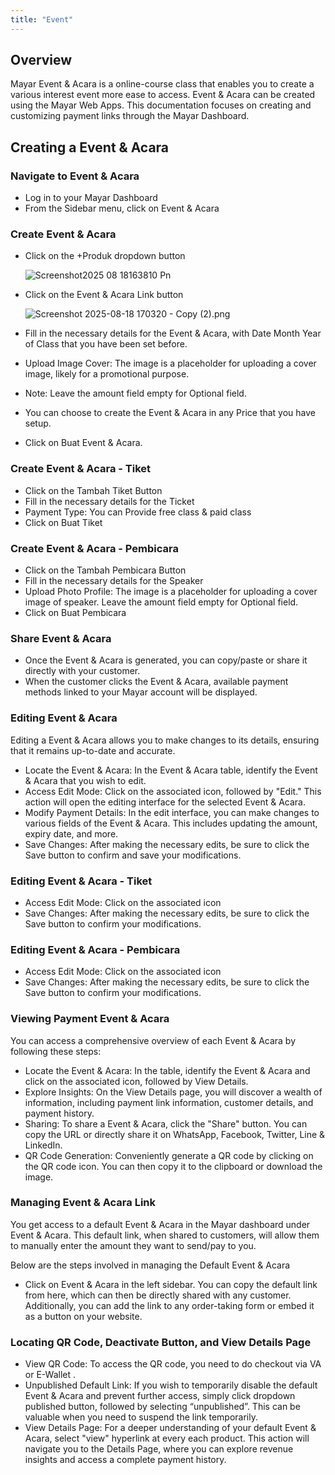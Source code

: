 ```yaml
---
title: "Event"
---
```


## Overview

Mayar Event & Acara is a online-course class that enables you to create a various interest event more ease to access. Event & Acara can be created using the Mayar Web Apps. This documentation focuses on creating and customizing payment links through the Mayar Dashboard.

## Creating a Event & Acara

### Navigate to Event & Acara

- Log in to your Mayar Dashboard
- From the Sidebar menu, click on Event & Acara

### Create Event & Acara

- Click on the \+Produk dropdown button

  ![Screenshot2025 08 18163810 Pn](/images/Screenshot2025-08-18163810.png)
- Click on the Event & Acara Link button

  ![Screenshot 2025-08-18 170320 - Copy (2).png](/images/Screenshot2025-08-18170320-Copy\(2\).png)
- Fill in the necessary details for the Event & Acara, with Date Month Year of Class that you have been set before.
- Upload Image Cover: The image is a placeholder for uploading a cover image, likely for a promotional purpose.
- Note: Leave the amount field empty for Optional field.
- You can choose to create the Event & Acara in any Price that you have setup.
- Click on Buat Event & Acara.

### Create Event & Acara - Tiket

- Click on the Tambah Tiket Button
- Fill in the necessary details for the Ticket
- Payment Type: You can Provide free class & paid class
- Click on Buat Tiket

### Create Event & Acara - Pembicara

- Click on the Tambah Pembicara Button
- Fill in the necessary details for the Speaker
- Upload Photo Profile: The image is a placeholder for uploading a cover image of speaker. Leave the amount field empty for Optional field.
- Click on Buat Pembicara

### Share Event & Acara

- Once the Event & Acara is generated, you can copy/paste or share it directly with your customer.
- When the customer clicks the Event & Acara, available payment methods linked to your Mayar account will be displayed.

### Editing Event & Acara

Editing a Event & Acara allows you to make changes to its details, ensuring that it remains up-to-date and accurate.

- Locate the Event & Acara: In the Event & Acara table, identify the Event & Acara that you wish to edit.
- Access Edit Mode: Click on the associated icon, followed by "Edit." This action will open the editing interface for the selected Event & Acara.
- Modify Payment Details: In the edit interface, you can make changes to various fields of the Event & Acara. This includes updating the amount, expiry date, and more.
- Save Changes: After making the necessary edits, be sure to click the Save button to confirm and save your modifications.

### Editing Event & Acara - Tiket

- Access Edit Mode: Click on the associated icon
- Save Changes: After making the necessary edits, be sure to click the Save button to confirm your modifications.

### Editing Event & Acara - Pembicara

- Access Edit Mode: Click on the associated icon
- Save Changes: After making the necessary edits, be sure to click the Save button to confirm your modifications.

### Viewing Payment Event & Acara

You can access a comprehensive overview of each Event & Acara by following these steps:

- Locate the Event & Acara: In the table, identify the Event & Acara and click on the associated icon, followed by View Details.
- Explore Insights: On the View Details page, you will discover a wealth of information, including payment link information, customer details, and payment history.
- Sharing: To share a Event & Acara, click the "Share" button. You can copy the URL or directly share it on WhatsApp, Facebook, Twitter, Line & LinkedIn.
- QR Code Generation: Conveniently generate a QR code by clicking on the QR code icon. You can then copy it to the clipboard or download the image.

### Managing Event & Acara Link

You get access to a default Event & Acara in the Mayar dashboard under Event & Acara. This default link, when shared to customers, will allow them to manually enter the amount they want to send/pay to you.

Below are the steps involved in managing the Default Event & Acara

- Click on Event & Acara in the left sidebar. You can copy the default link from here, which can then be directly shared with any customer. Additionally, you can add the link to any order-taking form or embed it as a button on your website.

### Locating QR Code, Deactivate Button, and View Details Page

- View QR Code: To access the QR code, you need to do checkout via VA or E-Wallet .
- Unpublished Default Link: If you wish to temporarily disable the default Event & Acara and prevent further access, simply click dropdown published button, followed by selecting “unpublished”. This can be valuable when you need to suspend the link temporarily.
- View Details Page: For a deeper understanding of your default Event & Acara, select "view" hyperlink at every each product. This action will navigate you to the Details Page, where you can explore revenue insights and access a complete payment history.